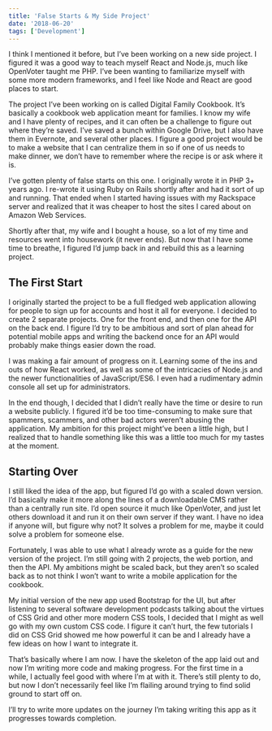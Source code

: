 ```yaml
---
title: 'False Starts & My Side Project'
date: '2018-06-20'
tags: ['Development']
---
```


I think I mentioned it before, but I’ve been working on a new side project. I figured it was a good way to teach myself React and Node.js, much like OpenVoter taught me PHP. I’ve been wanting to familiarize myself with some more modern frameworks, and I feel like Node and React are good places to start.

The project I’ve been working on is called Digital Family Cookbook. It’s basically a cookbook web application meant for families. I know my wife and I have plenty of recipes, and it can often be a challenge to figure out where they’re saved. I’ve saved a bunch within Google Drive, but I also have them in Evernote, and several other places. I figure a good project would be to make a website that I can centralize them in so if one of us needs to make dinner, we don’t have to remember where the recipe is or ask where it is.

I’ve gotten plenty of false starts on this one. I originally wrote it in PHP 3+ years ago. I re-wrote it using Ruby on Rails shortly after and had it sort of up and running. That ended when I started having issues with my Rackspace server and realized that it was cheaper to host the sites I cared about on Amazon Web Services.

Shortly after that, my wife and I bought a house, so a lot of my time and resources went into housework (it never ends). But now that I have some time to breathe, I figured I’d jump back in and rebuild this as a learning project.

## The First Start

I originally started the project to be a full fledged web application allowing for people to sign up for accounts and host it all for everyone. I decided to create 2 separate projects. One for the front end, and then one for the API on the back end. I figure I’d try to be ambitious and sort of plan ahead for potential mobile apps and writing the backend once for an API would probably make things easier down the road.

I was making a fair amount of progress on it. Learning some of the ins and outs of how React worked, as well as some of the intricacies of Node.js and the newer functionalities of JavaScript/ES6. I even had a rudimentary admin console all set up for administrators.

In the end though, I decided that I didn’t really have the time or desire to run a website publicly. I figured it’d be too time-consuming to make sure that spammers, scammers, and other bad actors weren’t abusing the application. My ambition for this project might’ve been a little high, but I realized that to handle something like this was a little too much for my tastes at the moment.

## Starting Over

I still liked the idea of the app, but figured I’d go with a scaled down version. I’d basically make it more along the lines of a downloadable CMS rather than a centrally run site. I’d open source it much like OpenVoter, and just let others download it and run it on their own server if they want. I have no idea if anyone will, but figure why not? It solves a problem for me, maybe it could solve a problem for someone else.

Fortunately, I was able to use what I already wrote as a guide for the new version of the project. I’m still going with 2 projects, the web portion, and then the API. My ambitions might be scaled back, but they aren’t so scaled back as to not think I won’t want to write a mobile application for the cookbook.

My initial version of the new app used Bootstrap for the UI, but after listening to several software development podcasts talking about the virtues of CSS Grid and other more modern CSS tools, I decided that I might as well go with my own custom CSS code. I figure it can’t hurt, the few tutorials I did on CSS Grid showed me how powerful it can be and I already have a few ideas on how I want to integrate it.

That’s basically where I am now. I have the skeleton of the app laid out and now I’m writing more code and making progress. For the first time in a while, I actually feel good with where I’m at with it. There’s still plenty to do, but now I don’t necessarily feel like I’m flailing around trying to find solid ground to start off on.

I’ll try to write more updates on the journey I’m taking writing this app as it progresses towards completion.
